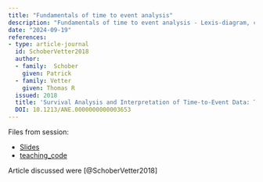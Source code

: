 ```yaml
---
title: "Fundamentals of time to event analysis"
description: "Fundamentals of time to event analysis - Lexis-diagram, choice of time scale, as well as definition of key concepts like censoring, competing risks, Kaplan-Meier, cumulative incidence (with competing risks)"
date: "2024-09-19"
references:
- type: article-journal
  id: SchoberVetter2018
  author:
  - family:  Schober
    given: Patrick
  - family: Vetter
    given: Thomas R 
  issued: 2018
  title: 'Survival Analysis and Interpretation of Time-to-Event Data: The Tortoise and the Hare'
  DOI: 10.1213/ANE.0000000000003653
---
```


Files from session:

- [Slides](slides.pdf)
- [teaching_code](surv_example.R)

Article discussed were [@SchoberVetter2018] 
